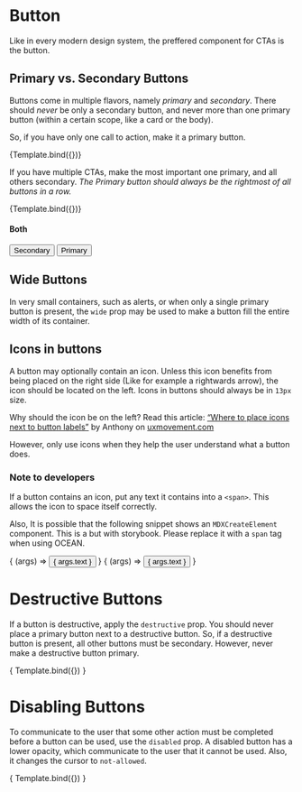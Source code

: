 
<Meta title="MDX/UI/Button" component={Button} />


# Button

Like in every modern design system, the preffered component for CTAs is the button.

## Primary vs. Secondary Buttons

Buttons come in multiple flavors, namely _primary_ and _secondary_. There should _never_ be only a secondary button, and never more than one primary button (within a certain scope, like a card or the body).

So, if you have only one call to action, make it a primary button.

<Canvas>
  <Story
    name="Primary"
    args={{
      primary: true,
      children: "Primary Button",
      wide: false
    }}
  >
    {Template.bind({})}
  </Story>
</Canvas>

<ArgsTable story="Primary" />

If you have multiple CTAs, make the most important one primary, and all others secondary. _The Primary button should always be the rightmost of all buttons in a row._

<Canvas>
  <Story
    name="Secondary"
    args={{
      primary: false,
      children: "Secondary Button",
      wide: false
    }}
  >
    {Template.bind({})}
  </Story>
</Canvas>

<ArgsTable story="Secondary" />

#### Both

<Canvas>
  <Story name="Both">
    <Button>Secondary</Button>
    <Button primary>Primary</Button>
  </Story>
</Canvas>

## Wide Buttons
In very small containers, such as alerts, or when only a single primary button is present, the `wide` prop may be used to make a button fill the entire width of its container.

## Icons in buttons

A button may optionally contain an icon. Unless this icon benefits from being placed on the right side (Like for example a rightwards arrow), the icon should be located on the left. Icons in buttons should always be in `13px` size.

Why should the icon be on the left? Read this article: [“Where to place icons next to button labels”](https://uxmovement.com/buttons/where-to-place-icons-next-to-button-labels/) by Anthony on [uxmovement.com](https://uxmovement.com)

However, only use icons when they help the user understand what a button does.

### Note to developers

If a button contains an icon, put any text it contains into a `<span>`. This allows the icon to space itself correctly.

Also, It is possible that the following snippet shows an `MDXCreateElement` component. This is a but with storybook. Please replace it with a `span` tag when using OCEAN.

<Canvas>
  <Story name="Icon Left" args={{
    primary: false,
    text: "Edit",
    wide: false
  }}>
    { (args) => <Button {...args}><UilEdit size="13"/><span>{ args.text }</span></Button> }
  </Story>
  <Story name="Icon Right" args={{
    primary: true,
    text: "Next",
    wide: false
  }}>
    { (args) => <Button {...args}><span>{ args.text }</span><UilArrowRight size="13"/></Button> }
  </Story>
</Canvas>

<ArgsTable story="Icon Left" />

# Destructive Buttons
If a button is destructive, apply the `destructive` prop. You should never place a primary button next to a destructive button. So, if a destructive button is present, all other buttons must be secondary. However, never make a destructive button primary.

<Canvas>
  <Story name="Destructive" args={{
    children: "Delete Account",
    destructive: true,
    wide: false
  }}>
    { Template.bind({}) }
  </Story>
</Canvas>

<ArgsTable story="Destructive"/>

# Disabling Buttons
To communicate to the user that some other action must be completed before a button can be used, use the `disabled` prop. A disabled button has a lower opacity, which communicate to the user that it cannot be used. Also, it changes the cursor to `not-allowed`.

<Canvas>
  <Story name="Disabled" args={{
    children: "Disabled Action",
    disabled: true,
    primary: true,
    destructive: false,
    wide: false
  }}>
    { Template.bind({}) }
  </Story>
</Canvas>

<ArgsTable story="Disabled"/>